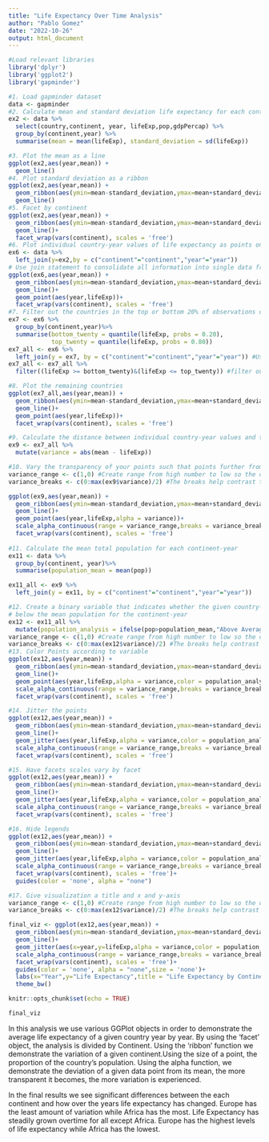 ---
title: "Life Expectancy Over Time Analysis"
author: "Pablo Gomez"
date: "2022-10-26"
output: html_document
---

```{r setup, include=FALSE}


#Load relevant libraries
library('dplyr')
library('ggplot2')
library('gapminder')

#1. Load gapminder dataset
data <- gapminder
#2. Calculate mean and standard deviation life expectancy for each continent year
ex2 <- data %>%
  select(country,continent, year, lifeExp,pop,gdpPercap) %>%
  group_by(continent,year) %>%
  summarise(mean = mean(lifeExp), standard_deviation = sd(lifeExp))

#3. Plot the mean as a line
ggplot(ex2,aes(year,mean)) + 
  geom_line() 
#4. Plot standard deviation as a ribbon
ggplot(ex2,aes(year,mean)) + 
  geom_ribbon(aes(ymin=mean-standard_deviation,ymax=mean+standard_deviation),fill = 'grey')+
  geom_line()
#5. Facet by continent
ggplot(ex2,aes(year,mean)) + 
  geom_ribbon(aes(ymin=mean-standard_deviation,ymax=mean+standard_deviation),fill = 'grey')+
  geom_line()+
  facet_wrap(vars(continent), scales = 'free')
#6. Plot individual country-year values of life expectancy as points on a plot
ex6 <- data %>%
  left_join(y=ex2,by = c("continent"="continent","year"="year"))
# Use join statement to consolidate all information into single data frame which helps simplify mapping for ggplot  
ggplot(ex6,aes(year,mean)) + 
  geom_ribbon(aes(ymin=mean-standard_deviation,ymax=mean+standard_deviation),fill = 'grey')+
  geom_line()+
  geom_point(aes(year,lifeExp))+
  facet_wrap(vars(continent), scales = 'free')
#7. Filter out the countries in the top or bottom 20% of observations of life expectancy for the given continent-year
ex7 <- ex6 %>%
  group_by(continent,year)%>%
  summarise(bottom_twenty = quantile(lifeExp, probs = 0.20),
            top_twenty = quantile(lifeExp, probs = 0.80))
ex7_all <- ex6 %>%
  left_join(y = ex7, by = c("continent"="continent","year"="year")) #Use join for easier anlalysis
ex7_all <- ex7_all %>%
  filter((lifeExp >= bottom_twenty)&(lifeExp <= top_twenty)) #filter out the in between 60% of country-year that fulfill constraints

#8. Plot the remaining countries
ggplot(ex7_all,aes(year,mean)) + 
  geom_ribbon(aes(ymin=mean-standard_deviation,ymax=mean+standard_deviation),fill = 'grey')+
  geom_line()+
  geom_point(aes(year,lifeExp))+
  facet_wrap(vars(continent), scales = 'free')

#9. Calculate the distance between individual country-year values and the continent-year mean for life expectancy
ex9 <- ex7_all %>%
  mutate(variance = abs(mean - lifeExp))

#10. Vary the transparency of your points such that points further from the continent-year mean of life expectancy
variance_range <- c(1,0) #Create range from high number to low so the opacity of the point increases as the number gets more away from zero
variance_breaks <- c(0:max(ex9$variance)/2) #The breaks help contrast the levels of opacity when number gets farther away from zero

ggplot(ex9,aes(year,mean)) + 
  geom_ribbon(aes(ymin=mean-standard_deviation,ymax=mean+standard_deviation),fill = 'grey')+
  geom_line()+
  geom_point(aes(year,lifeExp,alpha = variance))+
  scale_alpha_continuous(range = variance_range,breaks = variance_breaks)+
  facet_wrap(vars(continent), scales = 'free')
  
#11. Calculate the mean total population for each continent-year
ex11 <- data %>%
  group_by(continent, year)%>%
  summarise(population_mean = mean(pop))

ex11_all <- ex9 %>%
  left_join(y = ex11, by = c("continent"="continent","year"="year"))

#12. Create a binary variable that indicates whether the given country-year has a population above or
# below the mean population for the continent-year
ex12 <- ex11_all %>%
  mutate(population_analysis = ifelse(pop>population_mean,"Above Average","Below Average"))
variance_range <- c(1,0) #Create range from high number to low so the opacity of the point increases as the number gets more away from zero
variance_breaks <- c(0:max(ex12$variance)/2) #The breaks help contrast the levels of opacity when number gets farther away from zero
#13. Color Points according to variable
ggplot(ex12,aes(year,mean)) + 
  geom_ribbon(aes(ymin=mean-standard_deviation,ymax=mean+standard_deviation),fill = 'grey')+
  geom_line()+
  geom_point(aes(year,lifeExp,alpha = variance,color = population_analysis))+
  scale_alpha_continuous(range = variance_range,breaks = variance_breaks)+
  facet_wrap(vars(continent), scales = 'free')

#14. Jitter the points
ggplot(ex12,aes(year,mean)) + 
  geom_ribbon(aes(ymin=mean-standard_deviation,ymax=mean+standard_deviation),fill = 'grey')+
  geom_line()+
  geom_jitter(aes(year,lifeExp,alpha = variance,color = population_analysis))+ #Change geom to make points more evenly spread out
  scale_alpha_continuous(range = variance_range,breaks = variance_breaks)+
  facet_wrap(vars(continent), scales = 'free')

#15. Have facets scales vary by facet
ggplot(ex12,aes(year,mean)) + 
  geom_ribbon(aes(ymin=mean-standard_deviation,ymax=mean+standard_deviation),fill = 'grey')+
  geom_line()+
  geom_jitter(aes(year,lifeExp,alpha = variance,color = population_analysis))+
  scale_alpha_continuous(range = variance_range,breaks = variance_breaks)+
  facet_wrap(vars(continent), scales = 'free')

#16. Hide legends
ggplot(ex12,aes(year,mean)) + 
  geom_ribbon(aes(ymin=mean-standard_deviation,ymax=mean+standard_deviation),fill = 'grey')+
  geom_line()+
  geom_jitter(aes(year,lifeExp,alpha = variance,color = population_analysis))+
  scale_alpha_continuous(range = variance_range,breaks = variance_breaks)+
  facet_wrap(vars(continent), scales = 'free')+
  guides(color = 'none', alpha = "none")

#17. Give visualization a title and x and y-axis
variance_range <- c(1,0) #Create range from high number to low so the opacity of the point increases as the number gets more away from zero
variance_breaks <- c(0:max(ex12$variance)/2) #The breaks help contrast the levels of opacity when number gets farther away from zero

final_viz <- ggplot(ex12,aes(year,mean)) + 
  geom_ribbon(aes(ymin=mean-standard_deviation,ymax=mean+standard_deviation),fill = 'grey')+
  geom_line()+
  geom_jitter(aes(x=year,y=lifeExp,alpha = variance,color = population_analysis,size = pop))+
  scale_alpha_continuous(range = variance_range,breaks = variance_breaks)+
  facet_wrap(vars(continent), scales = 'free')+
  guides(color = 'none', alpha = "none",size = 'none')+
  labs(x="Year",y="Life Expectancy",title = "Life Expectancy by Continent")+
  theme_bw()

knitr::opts_chunk$set(echo = TRUE)
```


```{r,echo=FALSE,fig.align='center'}
final_viz
```
In this analysis we use various GGPlot objects in order to demonstrate the average life expectancy of a given country year by year. By using the 'facet' object, the analysis is divided by Continent. Using the 'ribbon' function we demonstrate the variation of a given continent.Using the size of a point, the proportion of the country's population. Using the alpha function, we demonstrate the deviation of a given data point from its mean, the more transparent it becomes, the more variation is experienced. 

In the final results we see significant differences between the each continent and how over the years life expectancy has changed. Europe has the least amount of variation while Africa has the most. Life Expectancy has steadily grown overtime for all except Africa. Europe has the highest levels of life expectancy while Africa has the lowest. 
